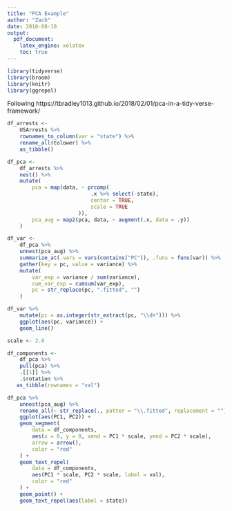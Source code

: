 ```yaml
---
title: "PCA Example"
author: "Zach"
date: 2018-08-10
output:
  pdf_document:
    latex_engine: xelatex
    toc: true
---
```


```r
library(tidyverse)
library(broom)
library(knitr)
library(ggrepel)
```

Following https://tbradley1013.github.io/2018/02/01/pca-in-a-tidy-verse-framework/

```r
df_arrests <-
    USArrests %>%
    rownames_to_column(var = "state") %>%
    rename_all(tolower) %>%
    as_tibble()
```

```r
df_pca <-
    df_arrests %>%
    nest() %>%
    mutate(
        pca = map(data, ~ prcomp(
                           .x %>% select(-state),
                           center = TRUE,
                           scale = TRUE
                       )),
        pca_aug = map2(pca, data, ~ augment(.x, data = .y))
    )
```

```r
df_var <-
    df_pca %>%
    unnest(pca_aug) %>%
    summarize_at(.vars = vars(contains("PC")), .funs = funs(var)) %>%
    gather(key = pc, value = variance) %>%
    mutate(
        var_exp = variance / sum(variance),
        cum_var_exp = cumsum(var_exp),
        pc = str_replace(pc, ".fitted", "")
    )
```

```r
df_var %>%
    mutate(pc = as.integer(str_extract(pc, "\\d+"))) %>%
    ggplot(aes(pc, variance)) +
    geom_line()
```

```r
scale <- 2.0

df_components <-
    df_pca %>%
    pull(pca) %>%
    .[[1]] %>%
    .$rotation %>%
   as_tibble(rownames = "val")

df_pca %>%
    unnest(pca_aug) %>%
    rename_all(~ str_replace(., patter = "\\.fitted", replacement = "")) %>%
    ggplot(aes(PC1, PC2)) +
    geom_segment(
        data = df_components,
        aes(x = 0, y = 0, xend = PC1 * scale, yend = PC2 * scale),
        arrow = arrow(),
        color = "red"
    ) +
    geom_text_repel(
        data = df_components,
        aes(PC1 * scale, PC2 * scale, label = val),
        color = "red"
    ) +
    geom_point() +
    geom_text_repel(aes(label = state))
```
